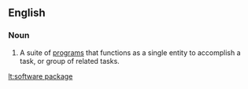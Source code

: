 ==English==

===Noun===
{{wikipedia}}
{{en-noun|sg=[[software]] [[package]]}}

#{{computing}} A suite of [[program]]s that functions as a single entity to accomplish a task, or group of related tasks.

[[lt:software package]]